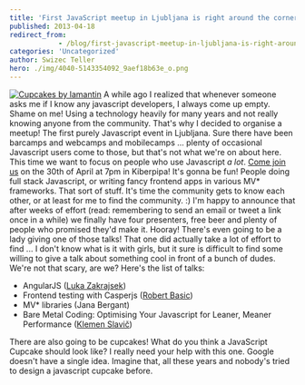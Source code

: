 ```yaml
---
title: 'First JavaScript meetup in Ljubljana is right around the corner'
published: 2013-04-18
redirect_from: 
            - /blog/first-javascript-meetup-in-ljubljana-is-right-around-the-corner/swizec/6137
categories: 'Uncategorized'
author: Swizec Teller
hero: ./img/4040-5143354092_9aef18b63e_o.png
---
```

[![Cupcakes by lamantin](./img/4040-5143354092_9aef18b63e_o.png "Cupcakes by lamantin")](http://www.flickr.com/photos/lamantin/5143354092/sizes/m/in/photostream/) A while ago I realized that whenever someone asks me if I know any javascript developers, I always come up empty. Shame on me! Using a technology heavily for many years and not really knowing anyone from the community. That's why I decided to organise a meetup! The first purely Javascript event in Ljubljana. Sure there have been barcamps and webcamps and mobilecamps ... plenty of occasional Javascript users come to those, but that's not what we're on about here. This time we want to focus on people who use Javascript _a lot_. [Come join us](http://www.meetup.com/Ljubljana-JavaScript-User-Group/events/112046942/) on the 30th of April at 7pm in Kiberpipa! It's gonna be fun! People doing full stack Javascript, or writing fancy frontend apps in various MV\* frameworks. That sort of stuff. It's time the community gets to know each other, or at least for me to find the community. :) I'm happy to announce that after weeks of effort (read: remembering to send an email or tweet a link once in a while) we finally have four presenters, free beer and plenty of people who promised they'd make it. Hooray! There's even going to be a lady giving one of those talks! That one did actually take a lot of effort to find ... I don't know what is it with girls, but it sure is difficult to find some willing to give a talk about something cool in front of a bunch of dudes. We're not that scary, are we? Here's the list of talks:

- AngularJS ([Luka Zakrajsek](https://twitter.com/bancek))
- Frontend testing with Casperjs ([Robert Basic](https://twitter.com/robertbasic))
- MV\* libraries (Jana Bergant)
- Bare Metal Coding: Optimising Your Javascript for Leaner, Meaner Performance ([Klemen Slavič](https://twitter.com/krofdrakula))

There are also going to be cupcakes! What do you think a JavaScript Cupcake should look like? I really need your help with this one. Google doesn't have a single idea. Imagine that, all these years and nobody's tried to design a javascript cupcake before.